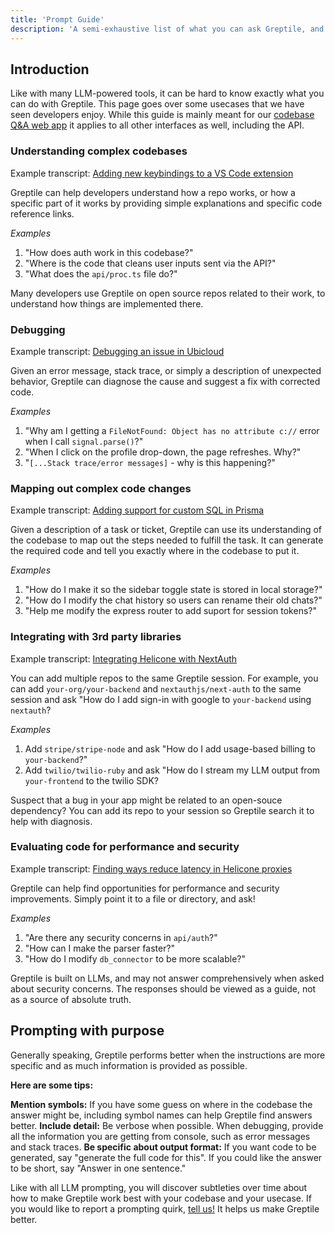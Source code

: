 ```yaml
---
title: 'Prompt Guide'
description: 'A semi-exhaustive list of what you can ask Greptile, and how to get it to do what you want.'
---
```


## Introduction

Like with many LLM-powered tools, it can be hard to know exactly what you can do with Greptile. This page goes over some usecases that we have seen developers enjoy. While this guide is mainly meant for our [codebase Q&A web app](https://app.greptile.com) it applies to all other interfaces as well, including the API. 


### Understanding complex codebases

<Info>Example transcript: [Adding new keybindings to a VS Code extension](https://app.greptile.com/share/5c48c84e-66ae-4bbd-a64f-dfebe51654bc)</Info>

Greptile can help developers understand how a repo works, or how a specific part of it works by providing simple explanations and specific code reference links. 

*Examples* 

1. "How does auth work in this codebase?"
2. "Where is the code that cleans user inputs sent via the API?"
3. "What does the `api/proc.ts` file do?"

<Tip>Many developers use Greptile on open source repos related to their work, to understand how things are implemented there.</Tip>

### Debugging

<Info>Example transcript: [Debugging an issue in Ubicloud](https://app.greptile.com/share/82e6d3d4-6a92-4528-a1a7-4fab1579577f)</Info>

Given an error message, stack trace, or simply a description of unexpected behavior, Greptile can diagnose the cause and suggest a fix with corrected code. 

*Examples*
1. "Why am I getting a `FileNotFound: Object has no attribute c://` error when I call `signal.parse()`?"
2. "When I click on the profile drop-down, the page refreshes. Why?"
3. "`[...Stack trace/error messages]` - why is this happening?"

### Mapping out complex code changes

<Info>Example transcript: [Adding support for custom SQL in Prisma](https://app.greptile.com/share/0acd4503-57c4-42ed-a239-262872a69c42)</Info>

Given a description of a task or ticket, Greptile can use its understanding of the codebase to map out the steps needed to fulfill the task. It can generate the required code and tell you exactly where in the codebase to put it. 

*Examples*
1. "How do I make it so the sidebar toggle state is stored in local storage?"
2. "How do I modify the chat history so users can rename their old chats?"
3. "Help me modify the express router to add suport for session tokens?"

### Integrating with 3rd party libraries

<Info>Example transcript: [Integrating Helicone with NextAuth](https://app.greptile.com/share/9ed963b3-d496-4eff-af12-6243b0249d94)</Info>

You can add multiple repos to the same Greptile session. For example, you can add `your-org/your-backend` and `nextauthjs/next-auth` to the same session and ask "How do I add sign-in with google to `your-backend` using `nextauth`?

*Examples*
1. Add `stripe/stripe-node` and ask "How do I add usage-based billing to `your-backend`?"
2. Add `twilio/twilio-ruby` and ask "How do I stream my LLM output from `your-frontend` to the twilio SDK?

<Tip>Suspect that a bug in your app might be related to an open-souce dependency? You can add its repo to your session so Greptile search it to help with diagnosis.</Tip>

### Evaluating code for performance and security

<Info>Example transcript: [Finding ways reduce latency in Helicone proxies](https://app.greptile.com/share/c97ece75-c222-47f4-bc92-5f21ba9dde12)</Info>

Greptile can help find opportunities for performance and security improvements. Simply point it to a file or directory, and ask!

*Examples*

1. "Are there any security concerns in `api/auth`?"
2. "How can I make the parser faster?"
3. "How do I modify `db_connector` to be more scalable?"

<Warning>Greptile is built on LLMs, and may not answer comprehensively when asked about security concerns. The responses should be viewed as a guide, not as a source of absolute truth. </Warning>

## Prompting with purpose

Generally speaking, Greptile performs better when the instructions are more specific and as much information is provided as possible. 

**Here are some tips:**

<Check>**Mention symbols:** If you have some guess on where in the codebase the answer might be, including symbol names can help Greptile find answers better. </Check>
<Check>**Include detail:** Be verbose when possible. When debugging, provide all the information you are getting from console, such as error messages and stack traces.</Check>
<Check>**Be specific about output format:** If you want code to be generated, say "generate the full code for this". If you could like the answer to be short, say "Answer in one sentence."</Check>

Like with all LLM prompting, you will discover subtleties over time about how to make Greptile work best with your codebase and your usecase. If you would like to report a prompting quirk, [tell us!](mailto:support@greptile.com) It helps us make Greptile better.